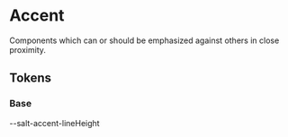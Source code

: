 
<Meta title="Theme/Characteristics/Accent" />

# Accent

Components which can or should be emphasized against others in close proximity.

## Tokens

### Base

<Canvas>
  <Story name="Base">
    <DocGrid>
      <ColorBlock colorVar="--salt-accent-background" />
      <ColorBlock colorVar="--salt-accent-background-disabled" />
      <ColorBlock colorVar="--salt-accent-borderColor" />
      <ColorBlock colorVar="--salt-accent-borderColor-disabled" />
      <ColorBlock colorVar="--salt-accent-foreground" />
      <ColorBlock colorVar="--salt-accent-foreground-disabled" />
      <FontSizeBlock fontSize="--salt-accent-fontSize" />
      <BlankBlockCell />
      <BlankBlockCode>--salt-accent-lineHeight</BlankBlockCode>
      <FontWeightBlock fontSize="--salt-accent-fontWeight" />
    </DocGrid>
  </Story>
</Canvas>
